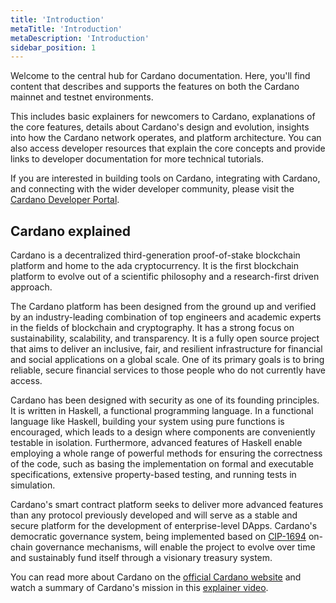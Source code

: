 ```yaml
---
title: 'Introduction'
metaTitle: 'Introduction'
metaDescription: 'Introduction'
sidebar_position: 1
---
```


Welcome to the central hub for Cardano documentation. Here, you'll find content
that describes and supports the features on both the Cardano mainnet and testnet
environments.

This includes basic explainers for newcomers to Cardano, explanations of the
core features, details about Cardano's design and evolution, insights into how
the Cardano network operates, and platform architecture. You can also access
developer resources that explain the core concepts and provide links to
developer documentation for more technical tutorials.

If you are interested in building tools on Cardano, integrating with Cardano,
and connecting with the wider developer community, please visit the
[Cardano Developer Portal](https://developers.cardano.org/home/).

## Cardano explained

Cardano is a decentralized third-generation proof-of-stake blockchain platform
and home to the ada cryptocurrency. It is the first blockchain platform to
evolve out of a scientific philosophy and a research-first driven approach.

The Cardano platform has been designed from the ground up and verified by an
industry-leading combination of top engineers and academic experts in the fields
of blockchain and cryptography. It has a strong focus on sustainability,
scalability, and transparency. It is a fully open source project that aims to
deliver an inclusive, fair, and resilient infrastructure for financial and
social applications on a global scale. One of its primary goals is to bring
reliable, secure financial services to those people who do not currently have
access.

Cardano has been designed with security as one of its founding principles. It is
written in Haskell, a functional programming language. In a functional language
like Haskell, building your system using pure functions is encouraged, which
leads to a design where components are conveniently testable in isolation.
Furthermore, advanced features of Haskell enable employing a whole range of
powerful methods for ensuring the correctness of the code, such as basing the
implementation on formal and executable specifications, extensive property-based
testing, and running tests in simulation.

Cardano's smart contract platform seeks to deliver more advanced features than
any protocol previously developed and will serve as a stable and secure platform
for the development of enterprise-level DApps. Cardano's democratic governance
system, being implemented based on
[CIP-1694](https://cips.cardano.org/cip/CIP-1694) on-chain governance
mechanisms, will enable the project to evolve over time and sustainably fund
itself through a visionary treasury system.

You can read more about Cardano on the
[official Cardano website](https://cardano.org/) and watch a summary of
Cardano's mission in this
[explainer video](https://www.youtube.com/watch?v=l_Nv0-PVrnM/).
